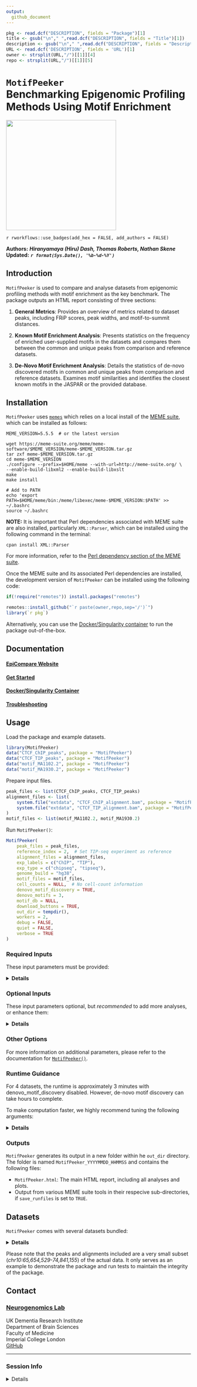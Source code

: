 ```yaml
---
output:
  github_document
---
```


```r
pkg <- read.dcf("DESCRIPTION", fields = "Package")[1]
title <- gsub("\n"," ",read.dcf("DESCRIPTION", fields = "Title")[1])
description <- gsub("\n"," ",read.dcf("DESCRIPTION", fields = "Description")[1])
URL <- read.dcf('DESCRIPTION', fields = 'URL')[1]
owner <- strsplit(URL,"/")[[1]][4]
repo <- strsplit(URL,"/")[[1]][5]
```

# <code>MotifPeeker</code><br>Benchmarking Epigenomic Profiling Methods Using Motif Enrichment  
![](https://github.com/neurogenomics/MotifPeeker/raw/master/inst/hex/hex.png){style='height: 300px !important;'}

`r rworkflows::use_badges(add_hex = FALSE, add_authors = FALSE)`

**Authors:** ***Hiranyamaya (Hiru) Dash, Thomas Roberts, Nathan Skene***  
**Updated:** ***`r format(Sys.Date(), '%b-%d-%Y')`***  


## Introduction

`MotifPeeker` is used to compare and analyse datasets from epigenomic
profiling methods with motif enrichment as the key benchmark. The package
outputs an HTML report consisting of three sections:  

1. **General Metrics**: Provides an overview of metrics related to dataset
peaks, including FRiP scores, peak widths, and motif-to-summit distances.  

2. **Known Motif Enrichment Analysis**: Presents statistics on the frequency of
enriched user-supplied motifs in the datasets and compares them between the
common and unique peaks from comparison and reference datasets.  

3. **De-Novo Motif Enrichment Analysis**: Details the statistics of de-novo
discovered motifs in common and unique peaks from comparison and reference
datasets. Examines motif similarities and identifies the closest known motifs in
the JASPAR or the provided database.
 
<!-- If you use ``r pkg``, please cite:  -->

<!-- > `r utils::citation(pkg)$textVersion` -->

## Installation 

`MotifPeeker` uses
[`memes`](https://www.bioconductor.org/packages/release/bioc/html/memes.html)
which relies on a local install of the
[MEME suite](https://meme-suite.org/meme/), which can be installed as follows:
```
MEME_VERSION=5.5.5  # or the latest version

wget https://meme-suite.org/meme/meme-software/$MEME_VERSION/meme-$MEME_VERSION.tar.gz
tar zxf meme-$MEME_VERSION.tar.gz
cd meme-$MEME_VERSION
./configure --prefix=$HOME/meme --with-url=http://meme-suite.org/ \
--enable-build-libxml2 --enable-build-libxslt
make
make install

# Add to PATH
echo 'export PATH=$HOME/meme/bin:/meme/libexec/meme-$MEME_VERSION:$PATH' >> ~/.bashrc
source ~/.bashrc
```

**NOTE:** It is important that Perl dependencies associated with MEME suite are
also installed, particularly `XML::Parser`, which can be installed using the
following command in the terminal:
```
cpan install XML::Parser
```
For more information, refer to the [Perl dependency section of the MEME suite](https://meme-suite.org/meme/doc/install.html#prereq_perl).

Once the MEME suite and its associated Perl dependencies are installed, the
development version of `MotifPeeker` can be installed using the following code:
```R
if(!require("remotes")) install.packages("remotes")

remotes::install_github("`r paste(owner,repo,sep='/')`")
library(`r pkg`)
```

Alternatively, you can use the [Docker/Singularity container](https://neurogenomics.github.io/MotifPeeker/articles/docker.html) to
run the package out-of-the-box.

## Documentation 

#### [EpiCompare Website](https://`r owner`.github.io/`r repo`) 
#### [Get Started](https://neurogenomics.github.io/MotifPeeker/articles/MotifPeeker.html) 
#### [Docker/Singularity Container](https://neurogenomics.github.io/MotifPeeker/articles/docker.html) 
#### [Troubleshooting](https://neurogenomics.github.io/MotifPeeker/articles/troubleshooting.html) 

## Usage

Load the package and example datasets.  
```R
library(MotifPeeker)
data("CTCF_ChIP_peaks", package = "MotifPeeker")
data("CTCF_TIP_peaks", package = "MotifPeeker")
data("motif_MA1102.2", package = "MotifPeeker")
data("motif_MA1930.2", package = "MotifPeeker")
```

Prepare input files.  
```R
peak_files <- list(CTCF_ChIP_peaks, CTCF_TIP_peaks)
alignment_files <- list(
    system.file("extdata", "CTCF_ChIP_alignment.bam", package = "MotifPeeker"),
    system.file("extdata", "CTCF_TIP_alignment.bam", package = "MotifPeeker")
)
motif_files <- list(motif_MA1102.2, motif_MA1930.2)
```

Run `MotifPeeker()`:  
```R
MotifPeeker(
    peak_files = peak_files,
    reference_index = 2,  # Set TIP-seq experiment as reference
    alignment_files = alignment_files,
    exp_labels = c("ChIP", "TIP"),
    exp_type = c("chipseq", "tipseq"),
    genome_build = "hg38",
    motif_files = motif_files,
    cell_counts = NULL,  # No cell-count information
    denovo_motif_discovery = TRUE,
    denovo_motifs = 3,
    motif_db = NULL,
    download_buttons = TRUE,
    out_dir = tempdir(),
    workers = 2,
    debug = FALSE,
    quiet = FALSE,
    verbose = TRUE
)
```

### Required Inputs

These input parameters must be provided:  

<details>
<summary><strong>Details</strong></summary>

- `peak_files`: A list of path to peak files or `GRanges` objects with the
  peaks to analyse. Currently, only peak files from `MACS2/3` (`.narrowPeak`)
  and `SEACR` (`.bed`) are supported. ENCODE file IDs can also be provided to
  automatically fetch peak file(s) from the ENCODE database.  
- `reference_index`: An integer specifying the index of the reference dataset
  in the `peak_files` list to use as reference for various comparisons.
  (default = 1)  
- `genome_build`: A character string or a `BSgenome` object specifying the
  genome build of the datasets. At the moment, only hg38 and hg19 are supported
  as abbreviated input.  
- `out_dir`: A character string specifying the output directory to save the
  HTML report and other files.  

</details>

### Optional Inputs

These input parameters optional, but *recommended* to add more analyses, or
enhance them:  

<details>
<summary><strong>Details</strong></summary>

- `alignment_files`: A list of path to alignment files or `Rsamtools::BamFile`
  objects with the alignment sequences to analyse. Alignment files are used to
  calculate read-related metrics like FRiP score. ENCODE file IDs can also be
  provided to automatically fetch alignment file(s) from the ENCODE database.  
- `exp_labels`: A character vector of labels for each peak file. If not
  provided, capital letters will be used as labels in the report.
- `exp_type`: A character vector of experimental types for each peak file.  
  Useful for comparison of different methods. If not provided, all datasets will
  be classified as "unknown" experiment types in the report. `exp_type` is used
  only for labelling. It does not affect the analyses. You can also input custom
  strings. Datasets will be grouped as long as they match their respective
  `exp_type`. Supported experimental types are:  
    - `chipseq`: ChIP-seq data  
    - `tipseq`: TIP-seq data  
    - `cuttag`: CUT&Tag data  
    - `cutrun`: CUT&Run data  
- `motif_files`: A character vector of path to motif files, or a vector of
  `universalmotif-class` objects. Required to run Known Motif Enrichment
  Analysis. JASPAR matrix IDs can also be provided to automatically fetch motifs
  from the JASPAR.  
- `motif_labels`: A character vector of labels for each motif file. Only used if
  path to file names are passed in motif_files. If not provided, the motif file
  names will be used as labels.  
- `cell_counts`: An integer vector of experiment cell counts for each peak file
  (if available). Creates additional comparisons based on cell counts.  
- `motif_db`: Path to `.meme` format file to use as reference database, or a
  list of `universalmotif-class` objects. Results from de-novo motif discovery
  are searched against this database to find similar motifs. If not provided,
  JASPAR CORE database will be used, making this parameter **truly optional**.
  **NOTE**: p-value estimates are inaccurate when the database has fewer than
  50 entries.  

</details>

### Other Options

For more information on additional parameters, please refer to the documentation
for [`MotifPeeker()`](https://neurogenomics.github.io/MotifPeeker/reference/MotifPeeker.html).  

### Runtime Guidance

For 4 datasets, the runtime is approximately 3 minutes with
denovo_motif_discovery disabled. However, de-novo motif discovery can take
hours to complete.  

To make computation faster, we highly recommend tuning the following arguments:  

<details>
<summary><strong>Details</strong></summary>

- `workers`: Running motif discovery in parallel can significantly reduce
  runtime, but it is very memory-intensive, consuming upwards of 10GB of RAM per
  thread. Memory starvation can greatly slow the process, so set `workers` with
  caution.  
- `denovo_motifs`: The number of motifs to discover per sequence group
  exponentially increases runtime. We recommend no more than 5 motifs to make a
  meaningful inference.  
- `trim_seq_width`: Trimming sequences before running de-novo motif discovery
  can significantly reduce the search space. Sequence length can exponentially
  increase runtime. We recommend running the script with
  `denovo_motif_discovery = FALSE` and studying the motif-summit distance
  distribution under general metrics to find the sequence length that captures
  most motifs. A good starting point is 150 but it can be reduced further if
  appropriate.

</details>

### Outputs
  
`MotifPeeker` generates its output in a new folder within he `out_dir`
directory. The folder is named `MotifPeeker_YYYYMMDD_HHMMSS` and contains the
following files:  

- `MotifPeeker.html`: The main HTML report, including all analyses and plots.  
- Output from various MEME suite tools in their respecive sub-directories, if
  `save_runfiles` is set to `TRUE`.  

## Datasets

`MotifPeeker` comes with several datasets bundled:  

<details>
<summary><strong>Details</strong></summary>

- `CTCF_TIP_peaks`: Human CTCF peak file generated with TIP-seq using
  HCT116 cell-line. No control files were used to generate the peak file. The
  peaks were called using `MACS3` with `CTCF_TIP_alignment.bam` as input.  
- `CTCF_ChIP_peaks`: Human CTCF peak file generated with ChIP-seq using
  HCT116 cell-line. No control files were used to generate the peak file. The
  peaks were called using `MACS3` with `CTCF_ChIP_alignment.bam` as input.  
- `motif_MA1102.3`: The JASPAR motif for CTCFL (MA1102.3) for *Homo Sapiens*.
  Sourced from [JASPAR](https://jaspar.elixir.no/matrix/MA1102.3/)
- `motif_MA1930.2`: The JASPAR motif for CTCFL (MA1930.2) for *Homo Sapiens*.
  Sourced from [JASPAR](https://jaspar.elixir.no/matrix/MA1930.2/)
- `CTCF_TIP_alignment.bam`: Human CTCF alignment file generated with TIP-seq
  using HCT116 cell-line. The alignment file was generated using the
  [`nf-core/cutandrun`](https://nf-co.re/cutandrun/3.2.2) pipeline.
  Raw read files were sourced from *NIH Sequence Read Archives*
  [*ID: SRR16963166*](https://trace.ncbi.nlm.nih.gov/Traces/index.html?view=run_browser&acc=SRR16963166). 
  Only available as *extdata*.  
- `CTCF_ChIP_alignment.bam`: Human CTCF alignment file generated with ChIP-seq
  using HCT116 cell-line. Sourced from
  [ENCODE (Accession: ENCFF091ODJ)](https://www.encodeproject.org/files/ENCFF091ODJ/).
  Only available as *extdata*.  

</details>

Please note that the peaks and alignments included are a very small subset
(*chr10:65,654,529-74,841,155*) of the actual data. It only serves as an example
to demonstrate the package and run tests to maintain the integrity of the
package.

## Contact

### [Neurogenomics Lab](https://www.neurogenomics.co.uk/inst/report/EpiCompare.html)  
UK Dementia Research Institute  
Department of Brain Sciences  
Faculty of Medicine  
Imperial College London  
[GitHub](https://github.com/neurogenomics)  

<hr>

### Session Info

<details>
```r
utils::sessionInfo()
```
</details>

